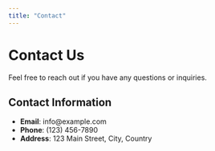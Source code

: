 ```yaml
---
title: "Contact"
---
```


# Contact Us

Feel free to reach out if you have any questions or inquiries.

## Contact Information

- **Email**: info@example.com
- **Phone**: (123) 456-7890
- **Address**: 123 Main Street, City, Country
